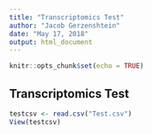 ```yaml
---
title: "Transcriptomics Test"
author: "Jacob Gerzenshtein"
date: "May 17, 2018"
output: html_document
---
```


```r
knitr::opts_chunk$set(echo = TRUE)
```

## Transcriptomics Test

```r
testcsv <- read.csv("Test.csv")
View(testcsv)
```

